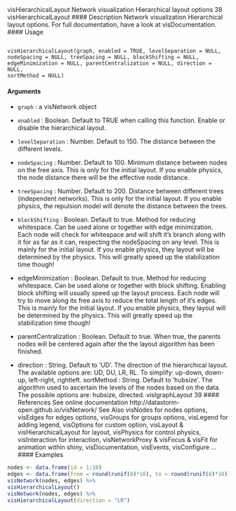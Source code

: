 
visHierarchicalLayout Network visualization Hierarchical layout options
38 visHierarchicalLayout
#### Description
Network visualization Hierarchical layout options. For full documentation, have a look at visDocumentation.
#### Usage
<pre><code>
visHierarchicalLayout(graph, enabled = TRUE, levelSeparation = NULL,
nodeSpacing = NULL, treeSpacing = NULL, blockShifting = NULL,
edgeMinimization = NULL, parentCentralization = NULL, direction = NULL,
sortMethod = NULL)
</code></pre>
#### Arguments
* ``graph`` : a visNetwork object
* ``enabled`` : Boolean. Default to TRUE when calling this function. Enable or disable the
hierarchical layout.
* ``levelSeparation`` : Number. Default to 150. The distance between the different levels.
* ``nodeSpacing`` : Number. Default to 100. Minimum distance between nodes on the free axis.
This is only for the initial layout. If you enable physics, the node distance there
will be the effective node distance.
* ``treeSpacing`` : Number. Default to 200. Distance between different trees (independent networks).
This is only for the initial layout. If you enable physics, the repulsion
model will denote the distance between the trees.
* ``blockShifting`` : Boolean. Default to true. Method for reducing whitespace. Can be used alone or together with edge minimization. Each node will check for whitespace and will shift it’s branch along with it for as far as it can, respecting the nodeSpacing on any level. This is mainly for the initial layout. If you enable physics, they layout will be determined by the physics. This will greatly speed up the
stabilization time though!
  
* edgeMinimization : Boolean. Default to true. Method for reducing whitespace. Can be used alone or together with block shifting. Enabling block shifting will usually speed up the layout process. Each node will try to move along its free axis to reduce the total length of it’s edges. This is mainly for the initial layout. If you enable physics, they layout will be determined by the physics. This will greatly speed
up the stabilization time though!
* parentCentralization : Boolean. Default to true. When true, the parents nodes will be centered again after the the layout algorithm has been finished.
* direction : String. Default to ’UD’. The direction of the hierarchical layout. The available options are: UD, DU, LR, RL. To simplify: up-down, down-up, left-right, rightleft.
sortMethod : String. Default to ’hubsize’. The algorithm used to ascertain the levels of the
nodes based on the data. The possible options are: hubsize, directed.
visIgraphLayout 39
#### References
See online documentation http://datastorm-open.github.io/visNetwork/
See Also
visNodes for nodes options, visEdges for edges options, visGroups for groups options, visLegend
for adding legend, visOptions for custom option, visLayout & visHierarchicalLayout for layout,
visPhysics for control physics, visInteraction for interaction, visNetworkProxy & visFocus & visFit
for animation within shiny, visDocumentation, visEvents, visConfigure ...
#### Examples
```r
nodes <- data.frame(id = 1:10)
edges <- data.frame(from = round(runif(8)*10), to = round(runif(8)*10))
visNetwork(nodes, edges) %>%
visHierarchicalLayout()
visNetwork(nodes, edges) %>%
visHierarchicalLayout(direction = "LR")
```
